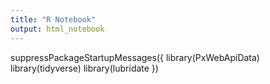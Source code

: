 ```yaml
---
title: "R Notebook"
output: html_notebook
---
```


suppressPackageStartupMessages({
library(PxWebApiData)
library(tidyverse)
library(lubridate
})
